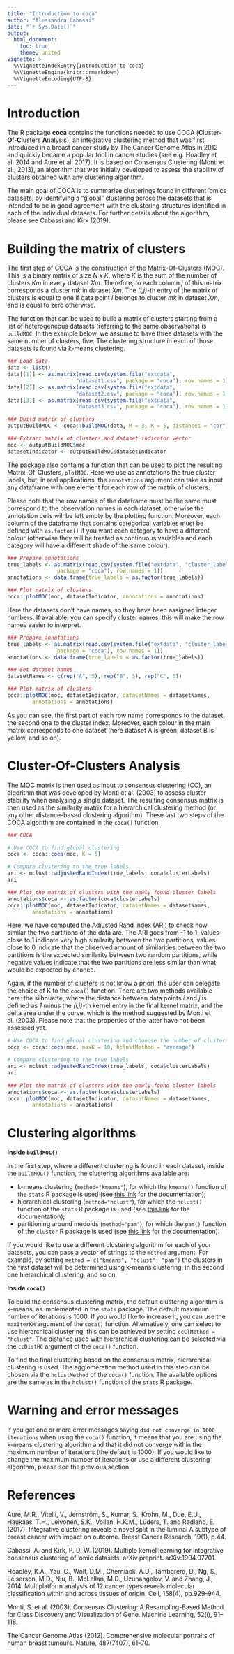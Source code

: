 ```yaml
---
title: "Introduction to coca"
author: "Alessandra Cabassi"
date: "`r Sys.Date()`"
output:
  html_document:
    toc: true
    theme: united
vignette: >
  %\VignetteIndexEntry{Introduction to coca}
  %\VignetteEngine{knitr::rmarkdown}
  %\VignetteEncoding{UTF-8}
---
```


# Introduction

The R package **coca** contains the functions needed to use COCA
(**C**luster-**O**f-**C**lusters  **A**nalysis), an integrative clustering
method that was first introduced in a breast cancer study by The Cancer Genome
Atlas in 2012 and quickly became a popular tool in cancer studies (see e.g.
Hoadley et al. 2014 and Aure et al. 2017). It is based on Consensus Clustering
(Monti et al., 2013), an algorithm that was initially developed to assess the
stability of clusters obtained with any clustering algorithm.

The main goal of COCA is to summarise clusterings found in different ’omics
datasets, by identifying a “global" clustering across the datasets that is
intended to be in good agreement with the clustering structures identified in
each of the individual datasets. For further details about the algorithm, please
see Cabassi and Kirk (2019).

# Building the matrix of clusters

The first step of COCA is the construction of the Matrix-Of-Clusters (MOC). This
is a binary matrix of size _N x K_, where _K_ is the sum of the number of
clusters _Km_ in every dataset _Xm_. Therefore, to each column _j_ of this
matrix corresponds a cluster _mk_ in dataset _Xm_. The _(i,j)_-th entry of the
matrix of clusters is equal to one if data point _i_ belongs to cluster _mk_
in dataset _Xm_, and is equal to zero otherwise.

The function that can be used to build a matrix of clusters starting from a list
of heterogeneous datasets (referring to the same observations) is `buildMOC`.
In the example below, we assume to have three datasets with the same number of
clusters, five. The clustering structure in each of those datasets is found via
k-means clustering.

```r
### Load data
data <- list()
data[[1]] <- as.matrix(read.csv(system.file("extdata",
                      "dataset1.csv", package = "coca"), row.names = 1))
data[[2]] <- as.matrix(read.csv(system.file("extdata",
                      "dataset2.csv", package = "coca"), row.names = 1))
data[[3]] <- as.matrix(read.csv(system.file("extdata",
                      "dataset3.csv", package = "coca"), row.names = 1))

### Build matrix of clusters
outputBuildMOC <- coca::buildMOC(data, M = 3, K = 5, distances = "cor")

### Extract matrix of clusters and dataset indicator vector
moc <- outputBuildMOC$moc
datasetIndicator <- outputBuildMOC$datasetIndicator
```

The package also contains a function that can be used to plot the resulting
Matrix-Of-Clusters, `plotMOC`. Here we use as annotations the true cluster
labels, but, in real applications, the `annotations` argument can take as input
any dataframe with one element for each row of the matrix of clusters. 

Please note that the row names of the dataframe must be the same must correspond
to the observation names in each dataset, otherwise the annotation cells will be
left empty by the plotting function. Moreover, each column of the dataframe that
contains categorical variables must be defined with `as.factor()` if you want
each category to have a different colour (otherwise they will be treated
as continuous variables and each category will have a different shade of the
same colour).

```r

### Prepare annotations
true_labels <- as.matrix(read.csv(system.file("extdata", "cluster_labels.csv",
                package = "coca"), row.names = 1))
annotations <- data.frame(true_labels = as.factor(true_labels))

### Plot matrix of clusters
coca::plotMOC(moc, datasetIndicator, annotations = annotations)
```

Here the datasets don't have names, so they have been assigned integer numbers.
If available, you can specify cluster names; this will make the row names easier
to interpret.

```r

### Prepare annotations
true_labels <- as.matrix(read.csv(system.file("extdata", "cluster_labels.csv",
                package = "coca"), row.names = 1))
annotations <- data.frame(true_labels = as.factor(true_labels))

### Set dataset names
datasetNames <- c(rep("A", 5), rep("B", 5), rep("C", 5))

### Plot matrix of clusters
coca::plotMOC(moc, datasetIndicator, datasetNames = datasetNames,
        annotations = annotations)
```

As you can see, the first part of each row name corresponds to the dataset, the
second one to the cluster index. Moreover, each colour in the main matrix
corresponds to one dataset (here dataset A is green, dataset B is yellow, and so
on).   

# Cluster-Of-Clusters Analysis

The MOC matrix is then used as input to consensus clustering (CC), an algorithm
that was developed by Monti et al. (2003) to assess cluster stability when
analysing a single dataset. The resulting consensus matrix is then used as the
similarity matrix for a hierarchical clustering method (or any other
distance-based clustering algorithm). These last two steps of the COCA algorithm
are contained in the `coca()` function.

```r
### COCA

# Use COCA to find global clustering
coca <- coca::coca(moc, K = 5)

# Compare clustering to the true labels
ari <- mclust::adjustedRandIndex(true_labels, coca$clusterLabels)
ari

### Plot the matrix of clusters with the newly found cluster labels
annotations$coca <- as.factor(coca$clusterLabels)
coca::plotMOC(moc, datasetIndicator, datasetNames = datasetNames,
        annotations = annotations)
```

Here, we have computed the Adjusted Rand Index (ARI) to check how similar the
two partitions of the data are. The ARI goes from -1 to 1: values close to 1
indicate very high similarity between the two partitions, values close to 0
indicate that the observed amount of similarities between the two partitions is
the expected similarity between two random partitions, while negative values
indicate that the two partitions are less similar than what would be expected by
chance.

Again, if the number of clusters is not know a priori, the user can delegate the
choice of K to the `coca()` function. There are two methods available here: the
silhouette, where the distance between data points _i_ and _j_ is defined as _1_
minus the _(i,j)_-th kernel entry in the final kernel matrix, and the delta area
under the curve, which is the method suggested by Monti et al. (2003).
Please note that the properties of the latter have not been assessed yet.

```r

# Use COCA to find global clustering and chooose the number of clusters
coca <- coca::coca(moc, maxK = 10, hclustMethod = "average")

# Compare clustering to the true labels
ari <- mclust::adjustedRandIndex(true_labels, coca$clusterLabels)
ari

### Plot the matrix of clusters with the newly found cluster labels
annotations$coca <- as.factor(coca$clusterLabels)
coca::plotMOC(moc, datasetIndicator, datasetNames = datasetNames,
        annotations = annotations)
```

# Clustering algorithms 

**Inside `buildMOC()`**

In the first step, where a different clustering is found in each dataset, inside
the `buildMOC()` function, the clustering algorithms available are: 

* k-means clustering (`method="kmeans"`), for which the `kmeans()` function of
the `stats` R package is used (see [this link](https://www.rdocumentation.org/packages/stats/versions/3.6.2/topics/kmeans)
for the documentation);
* hierarchical clustering (`method="hclust"`), for which the `hclust()` function
of the `stats` R package is used (see [this link](https://www.rdocumentation.org/packages/stats/versions/3.6.2/topics/hclust)
for the documentation);
* partitioning around medoids (`method="pam"`), for which the `pam()` function
of the `cluster` R package is used (see [this
link](https://www.rdocumentation.org/packages/cluster/versions/2.1.0/topics/pam)
for the documentation).

If you would like to use a different clustering algorithm for each of your
datasets, you can pass a vector of strings to the `method` argument. For
example, by setting `method = c("kmeans", "hclust", "pam")` the clusters in the
first dataset will be determined using k-means clustering, in the second one
hierarchical clustering, and so on.

**Inside `coca()`**

To build the consensus clustering matrix, the default clustering algorithm is
k-means, as implemented in the `stats` package. The default maximum number of
iterations is 1000. If you would like to increase it, you can use the
`maxIterKM` argument of the `coca()` function. Alternatively, one can select to
use hierarchical clustering; this can be achieved by setting
`ccClMethod = "hclust"`. The distance used with hierarchical clustering can be
selected via the `ccDistHC` argument of the `coca()` function.

To find the final clustering based on the consensus matrix, hierarchical
clustering is used. The agglomeration method used in this step can be chosen via
the `hclustMethod` of the `coca()` function. The available options are the same
as in the `hclust()` function of the `stats` R package.

# Warning and error messages

If you get one or more error messages saying 
`did not converge in 1000 iterations` when using the `coca()` function, it means
that you are using the k-means clustering algorithm and that it did not converge
within the maximum number of iterations (the default is 1000). If you would like
to change the maximum number of iterations or use a different clustering
algorithm, please see the previous section.

# References

Aure, M.R., Vitelli, V., Jernström, S., Kumar, S., Krohn, M., Due, E.U.,
Haukaas, T.H., Leivonen, S.K., Vollan, H.K.M., Lüders, T. and Rødland, E.
(2017). Integrative clustering reveals a novel split in the luminal A subtype of
breast cancer with impact on outcome. Breast Cancer Research, 19(1), p.44.

Cabassi, A. and Kirk, P. D. W. (2019). Multiple kernel learning for integrative
consensus clustering of ’omic datasets. arXiv preprint. arXiv:1904.07701.

Hoadley, K.A., Yau, C., Wolf, D.M., Cherniack, A.D., Tamborero, D., Ng, S.,
Leiserson, M.D., Niu, B., McLellan, M.D., Uzunangelov, V. and Zhang, J., 2014.
Multiplatform analysis of 12 cancer types reveals molecular classification
within and across tissues of origin. Cell, 158(4), pp.929-944.

Monti, S. et al. (2003). Consensus Clustering: A Resampling-Based Method for
Class Discovery and Visualization of Gene. Machine Learning, 52(i), 91–118.

The Cancer Genome Atlas (2012). Comprehensive molecular portraits of human
breast tumours. Nature, 487(7407), 61–70.
